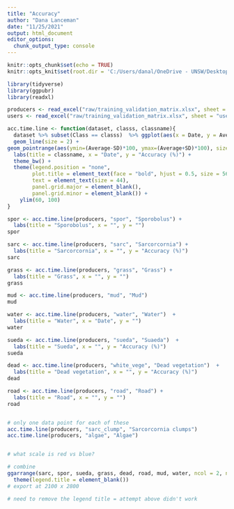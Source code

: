```yaml
---
title: "Accuracy"
author: "Dana Lanceman"
date: "11/25/2021"
output: html_document
editor_options: 
  chunk_output_type: console
---
```


```r
knitr::opts_chunk$set(echo = TRUE)
knitr::opts_knit$set(root.dir = 'C:/Users/danal/OneDrive - UNSW/Desktop/WRL/R')
```


```r
library(tidyverse)
library(ggpubr)
library(readxl)
```

```r
producers <- read_excel("raw/training_validation_matrix.xlsx", sheet = "producers")
users <- read_excel("raw/training_validation_matrix.xlsx", sheet = "users") # currently empty
```


```r
acc.time.line <- function(dataset, classs, classname){
  dataset %>% subset(Class == classs)  %>% ggplot(aes(x = Date, y = Average*100, color = as.factor(Scale))) +
  geom_line(size = 2) + 
geom_pointrange(aes(ymin=(Average-SD)*100, ymax=(Average+SD)*100), size = 2) + 
  labs(title = classname, x = "Date", y = "Accuracy (%)") +
  theme_bw() +
  theme(legend.position = "none",
        plot.title = element_text(face = "bold", hjust = 0.5, size = 56),
        text = element_text(size = 44),
        panel.grid.major = element_blank(),
        panel.grid.minor = element_blank()) +
    ylim(60, 100)
}

spor <- acc.time.line(producers, "spor", "Sporobolus") +
  labs(title = "Sporobolus", x = "", y = "")
spor

sarc <- acc.time.line(producers, "sarc", "Sarcorcornia") +
  labs(title = "Sarcorcornia", x = "", y = "Accuracy (%)") 
sarc

grass <- acc.time.line(producers, "grass", "Grass") +
  labs(title = "Grass", x = "", y = "")
grass

mud <- acc.time.line(producers, "mud", "Mud")
mud

water <- acc.time.line(producers, "water", "Water")  +
  labs(title = "Water", x = "Date", y = "")
water

sueda <- acc.time.line(producers, "sueda", "Suaeda")  +
  labs(title = "Sueda", x = "", y = "Accuracy (%)") 
sueda

dead <- acc.time.line(producers, "white_vege", "Dead vegetation")  +
  labs(title = "Dead vegetation", x = "", y = "Accuracy (%)") 
dead

road <- acc.time.line(producers, "road", "Road") +
  labs(title = "Road", x = "", y = "")
road 


# only one data point for each of these
acc.time.line(producers, "sarc_clump", "Sarcorcornia clumps")
acc.time.line(producers, "algae", "Algae") 


# what scale is red vs blue?

# combine
ggarrange(sarc, spor, sueda, grass, dead, road, mud, water, ncol = 2, nrow = 4, common.legend = TRUE, legend = "bottom") + 
  theme(legend.title = element_blank())
# export at 2100 x 2800

# need to remove the legend title = attempt above didn't work
```

